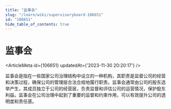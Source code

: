 ```yaml
---
title: "监事会"
slug: "/learn/wiki/supervisoryboard-106651"
id: "106651"
hide_table_of_contents: true
---
```



# 监事会

<ArticleMeta id={106651} updatedAt={'2023-11-30 20:20:17'} />
<div className='border-solid border-b border-t-0 my-4 border-[var(--ifm-color-gray-300)]' />

监事会是指在一些国家公司治理结构中设立的一种机构，其职责是监督公司的经营和决策过程，确保公司的管理层合法合规地履行职责。监事会通常由公司的股东选举产生，其成员独立于公司的经营层，负责监督和评估公司的运营情况，保护股东利益。监事会在公司治理中起到了重要的监督和约束作用，可以有效提升公司的透明度和责任感。
